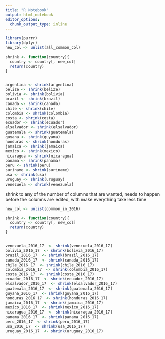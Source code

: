 ```yaml
---
title: "R Notebook"
output: html_notebook
editor_options: 
  chunk_output_type: inline
---
```


```r
library(purrr)
library(dplyr)
new_col <- unlist(all_common_col)

shrink <- function(country){
  country <- country[, new_col]
  return(country)
}


argentina <- shrink(argentina)
belize <- shrink(belize)
bolivia <- shrink(bolivia)
brazil <- shrink(brazil)
canada <- shrink(canada)
chile <- shrink(chile)
colombia <- shrink(colombia)
costa <- shrink(costa)
ecuador <- shrink(ecuador)
elsalvador <- shrink(elsalvador)
guatemala <- shrink(guatemala)
guyana <- shrink(guyana)
honduras <- shrink(honduras)
jamaica <- shrink(jamaica)
mexico <- shrink(mexico)
nicaragua <- shrink(nicaragua)
panama <- shrink(panama)
peru <- shrink(peru)
suriname <- shrink(suriname)
usa <- shrink(usa)
uruguay <- shrink(uruguay)
venezuela <- shrink(venezuela)
```

shrink to any of the number of columns that are wanted, needs to happen before the columns are edited, with make everything take less time

```r

new_col <- unlist(common_in_2016)

shrink <- function(country){
  country <- country[, new_col]
  return(country)
}


venezuela_2016_17  <- shrink(venezuela_2016_17)
bolivia_2016_17  <- shrink(bolivia_2016_17)
brazil_2016_17  <- shrink(brazil_2016_17)
canada_2016_17  <- shrink(canada_2016_17)
chile_2016_17  <- shrink(chile_2016_17)
colombia_2016_17  <- shrink(colombia_2016_17)
costa_2016_17  <- shrink(costa_2016_17)
ecuador_2016_17  <- shrink(ecuador_2016_17)
elsalvador_2016_17  <- shrink(elsalvador_2016_17)
guatemala_2016_17  <- shrink(guatemala_2016_17)
guyana_2016_17  <- shrink(guyana_2016_17)
honduras_2016_17  <- shrink(honduras_2016_17)
jamaica_2016_17  <- shrink(jamaica_2016_17)
mexico_2016_17  <- shrink(mexico_2016_17)
nicaragua_2016_17  <- shrink(nicaragua_2016_17)
panama_2016_17  <- shrink(panama_2016_17)
peru_2016_17  <- shrink(peru_2016_17)
usa_2016_17  <- shrink(usa_2016_17)
uruguay_2016_17  <- shrink(uruguay_2016_17)
```

